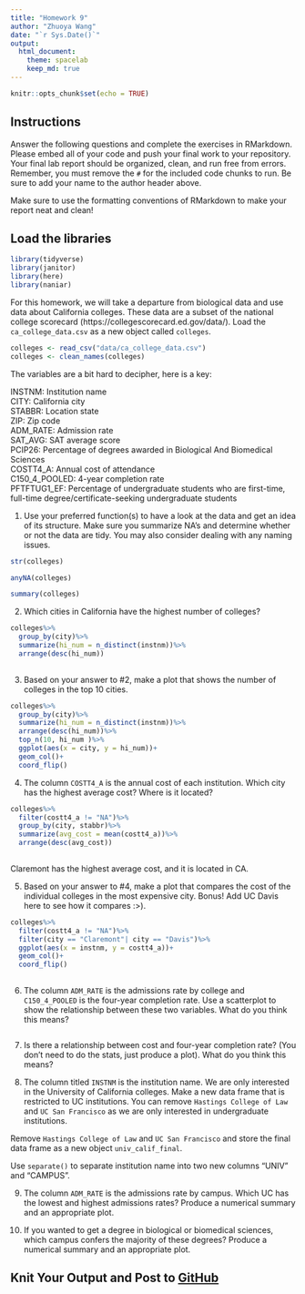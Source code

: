 ```yaml
---
title: "Homework 9"
author: "Zhuoya Wang"
date: "`r Sys.Date()`"
output:
  html_document: 
    theme: spacelab
    keep_md: true
---
```


```r
knitr::opts_chunk$set(echo = TRUE)
```

## Instructions
Answer the following questions and complete the exercises in RMarkdown. Please embed all of your code and push your final work to your repository. Your final lab report should be organized, clean, and run free from errors. Remember, you must remove the `#` for the included code chunks to run. Be sure to add your name to the author header above.  

Make sure to use the formatting conventions of RMarkdown to make your report neat and clean!  

## Load the libraries
```r
library(tidyverse)
library(janitor)
library(here)
library(naniar)
``` 

For this homework, we will take a departure from biological data and use data about California colleges. These data are a subset of the national college scorecard (https://collegescorecard.ed.gov/data/). Load the `ca_college_data.csv` as a new object called `colleges`.
```r
colleges <- read_csv("data/ca_college_data.csv")
colleges <- clean_names(colleges)
```

The variables are a bit hard to decipher, here is a key:  

INSTNM: Institution name  
CITY: California city  
STABBR: Location state  
ZIP: Zip code  
ADM_RATE: Admission rate  
SAT_AVG: SAT average score  
PCIP26: Percentage of degrees awarded in Biological And Biomedical Sciences  
COSTT4_A: Annual cost of attendance  
C150_4_POOLED: 4-year completion rate  
PFTFTUG1_EF: Percentage of undergraduate students who are first-time, full-time degree/certificate-seeking undergraduate students  

1. Use your preferred function(s) to have a look at the data and get an idea of its structure. Make sure you summarize NA's and determine whether or not the data are tidy. You may also consider dealing with any naming issues.

```r
str(colleges)

anyNA(colleges)

summary(colleges)
```


2. Which cities in California have the highest number of colleges?
```r
colleges%>%
  group_by(city)%>%
  summarize(hi_num = n_distinct(instnm))%>%
  arrange(desc(hi_num))
  
```


3. Based on your answer to #2, make a plot that shows the number of colleges in the top 10 cities.

```r
colleges%>%
  group_by(city)%>%
  summarize(hi_num = n_distinct(instnm))%>%
  arrange(desc(hi_num))%>%
  top_n(10, hi_num )%>%
  ggplot(aes(x = city, y = hi_num))+
  geom_col()+
  coord_flip()
```


4. The column `COSTT4_A` is the annual cost of each institution. Which city has the highest average cost? Where is it located?
```r
colleges%>%
  filter(costt4_a != "NA")%>%
  group_by(city, stabbr)%>%
  summarize(avg_cost = mean(costt4_a))%>%
  arrange(desc(avg_cost))
  
```

Claremont has the highest average cost, and it is located in CA.

5. Based on your answer to #4, make a plot that compares the cost of the individual colleges in the most expensive city. Bonus! Add UC Davis here to see how it compares :>).
```r
colleges%>%
  filter(costt4_a != "NA")%>%
  filter(city == "Claremont"| city == "Davis")%>%
  ggplot(aes(x = instnm, y = costt4_a))+
  geom_col()+
  coord_flip()
  
```


6. The column `ADM_RATE` is the admissions rate by college and `C150_4_POOLED` is the four-year completion rate. Use a scatterplot to show the relationship between these two variables. What do you think this means?
```r

```

7. Is there a relationship between cost and four-year completion rate? (You don't need to do the stats, just produce a plot). What do you think this means?

8. The column titled `INSTNM` is the institution name. We are only interested in the University of California colleges. Make a new data frame that is restricted to UC institutions. You can remove `Hastings College of Law` and `UC San Francisco` as we are only interested in undergraduate institutions.

Remove `Hastings College of Law` and `UC San Francisco` and store the final data frame as a new object `univ_calif_final`.

Use `separate()` to separate institution name into two new columns "UNIV" and "CAMPUS".

9. The column `ADM_RATE` is the admissions rate by campus. Which UC has the lowest and highest admissions rates? Produce a numerical summary and an appropriate plot.

10. If you wanted to get a degree in biological or biomedical sciences, which campus confers the majority of these degrees? Produce a numerical summary and an appropriate plot.

## Knit Your Output and Post to [GitHub](https://github.com/FRS417-DataScienceBiologists)